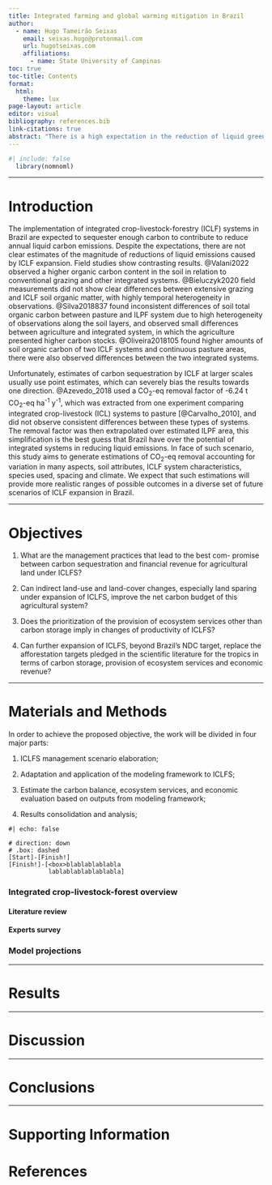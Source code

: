 ```yaml
---
title: Integrated farming and global warming mitigation in Brazil
author: 
  - name: Hugo Tameirão Seixas
    email: seixas.hugo@protonmail.com
    url: hugotseixas.com
    affiliations:
      - name: State University of Campinas
toc: true
toc-title: Contents
format: 
  html:
    theme: lux
page-layout: article
editor: visual
bibliography: references.bib
link-citations: true
abstract: "There is a high expectation in the reduction of liquid greenhouse gases in Brazil by the implementation of integrated crop-livestock-forestry systems. The foundation of such expectation relies in the hyphothesis that these systems are capable of storing more above and below ground carbon, in relation to conventional farming systems, due to the presence of trees. However, that are not robust estimates about the pottential of these systems to store carbon in a national scale, and usually point estimates are used to extrapolate carbon sequestration. In order to improve the representation of carbon sequestration by integrated crop-livestock-forestry systems, this project aims to use published data to develop a spatially explicit model to estimate carbon fluxes in Brazil."
---
```


```r
#| include: false
  library(nomnoml)
```

------------------------------------------------------------------------

# Introduction

The implementation of integrated crop-livestock-forestry (ICLF) systems in Brazil are expected to sequester enough carbon to contribute to reduce annual liquid carbon emissions. Despite the expectations, there are not clear estimates of the magnitude of reductions of liquid emissions caused by ICLF expansion. Field studies show contrasting results. @Valani2022 observed a higher organic carbon content in the soil in relation to conventional grazing and other integrated systems. @Bieluczyk2020 field measurements did not show clear differences between extensive grazing and ICLF soil organic matter, with highly temporal heterogeneity in observations. @Silva2018837 found inconsistent differences of soil total organic carbon between pasture and ILPF system due to high heterogeneity of observations along the soil layers, and observed small differences between agriculture and integrated system, in which the agriculture presented higher carbon stocks. @Oliveira2018105 found higher amounts of soil organic carbon of two ICLF systems and continuous pasture areas, there were also observed differences between the two integrated systems.

Unfortunately, estimates of carbon sequestration by ICLF at larger scales usually use point estimates, which can severely bias the results towards one direction. @Azevedo_2018 used a CO<sub>2</sub>-eq removal factor of -6.24 t CO<sub>2</sub>-eq ha<sup>-1</sup> y<sup>-1</sup>, which was extracted from one experiment comparing integrated crop-livestock (ICL) systems to pasture [@Carvalho_2010], and did not observe consistent differences between these types of systems. The removal factor was then extrapolated over estimated ILPF area, this simplification is the best guess that Brazil have over the potential of integrated systems in reducing liquid emissions. In face of such scenario, this study aims to generate estimations of CO<sub>2</sub>-eq removal accounting for variation in many aspects, soil attributes, ICLF system characteristics, species used, spacing and climate. We expect that such estimations will provide more realistic ranges of possible outcomes in a diverse set of future scenarios of ICLF expansion in Brazil.

------------------------------------------------------------------------

# Objectives

1.  What are the management practices that lead to the best com- promise between carbon sequestration and financial revenue for agricultural land under ICLFS?

2.  Can indirect land-use and land-cover changes, especially land sparing under expansion of ICLFS, improve the net carbon budget of this agricultural system?

3.  Does the prioritization of the provision of ecosystem services other than carbon storage imply in changes of productivity of ICLFS?

4.  Can further expansion of ICLFS, beyond Brazil's NDC target, replace the afforestation targets pledged in the scientific literature for the tropics in terms of carbon storage, provision of ecosystem services and economic revenue?

------------------------------------------------------------------------

# Materials and Methods

In order to achieve the proposed objective, the work will be divided in four major parts:

1.  ICLFS management scenario elaboration;

2.  Adaptation and application of the modeling framework to ICLFS;

3.  Estimate the carbon balance, ecosystem services, and economic evaluation based on outputs from modeling framework;

4.  Results consolidation and analysis;

```nomnoml
#| echo: false

# direction: down
# .box: dashed
[Start]-[Finish!]
[Finish!]-[<box>blablablablabla
           lablablablablablabla]

```

### Integrated crop-livestock-forest overview

#### Literature review

#### Experts survey

### Model projections

------------------------------------------------------------------------

# Results

------------------------------------------------------------------------

# Discussion

------------------------------------------------------------------------

# Conclusions

------------------------------------------------------------------------

# Supporting Information

# References
